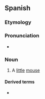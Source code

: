 ==Spanish==

===Etymology===
{{suffix|es|ratón|cito}}

===Pronunciation===
* {{es-IPA}}

===Noun===
{{es-noun|m}}

# {{dim of|es|ratón}} A [[little]] [[mouse]]

====Derived terms====
* {{l|es|ratoncito Pérez}}